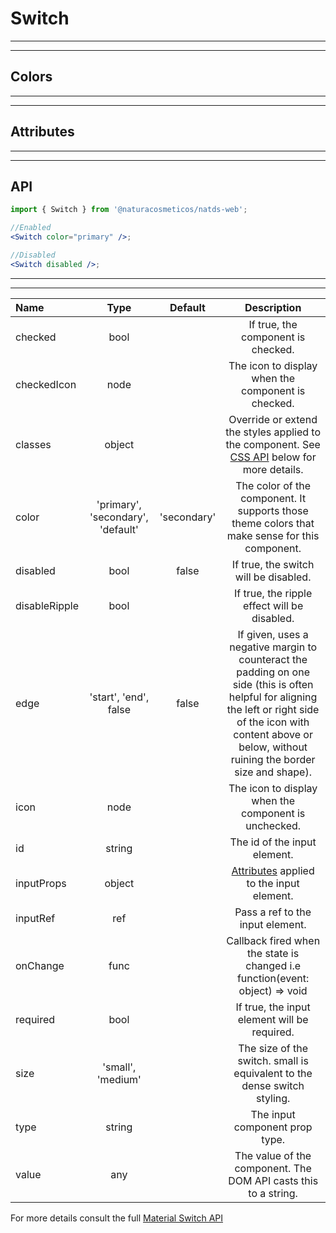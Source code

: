 
# Switch

---

---

## Colors

<Provider theme={themes.natura.light}>
  <ComponentWithLabel componentList={colors} />
</Provider>

---

---

## Attributes

<Provider theme={themes.natura.light}>
  <ComponentWithLabel componentList={attributes} />
</Provider>

---

---

## API

```jsx highlight-line="2"
import { Switch } from '@naturacosmeticos/natds-web';

//Enabled
<Switch color="primary" />;

//Disabled
<Switch disabled />;
```

---

---

| Name          |               Type                |   Default   |                                                                                                      Description                                                                                                       |
| :------------ | :-------------------------------: | :---------: | :--------------------------------------------------------------------------------------------------------------------------------------------------------------------------------------------------------------------: |
| checked       |               bool                |             |                                                                                           If true, the component is checked.                                                                                           |
| checkedIcon   |               node                |             |                                                                                   The icon to display when the component is checked.                                                                                   |
| classes       |              object               |             |                                       Override or extend the styles applied to the component. See [CSS API](https://material-ui.com/pt/api/switch/#css) below for more details.                                        |
| color         | 'primary', 'secondary', 'default' | 'secondary' |                                                             The color of the component. It supports those theme colors that make sense for this component.                                                             |
| disabled      |               bool                |    false    |                                                                                         If true, the switch will be disabled.                                                                                          |
| disableRipple |               bool                |             |                                                                                      If true, the ripple effect will be disabled.                                                                                      |
| edge          |       'start', 'end', false       |    false    | If given, uses a negative margin to counteract the padding on one side (this is often helpful for aligning the left or right side of the icon with content above or below, without ruining the border size and shape). |
| icon          |               node                |             |                                                                                  The icon to display when the component is unchecked.                                                                                  |
| id            |              string               |             |                                                                                              The id of the input element.                                                                                              |
| inputProps    |              object               |             |                                                 [Attributes](https://developer.mozilla.org/en-US/docs/Web/HTML/Element/input#Attributes) applied to the input element.                                                 |
| inputRef      |                ref                |             |                                                                                            Pass a ref to the input element.                                                                                            |
| onChange      |               func                |             |                                                                      Callback fired when the state is changed i.e function(event: object) => void                                                                      |
| required      |               bool                |             |                                                                                      If true, the input element will be required.                                                                                      |
| size          |         'small', 'medium'         |             |                                                                        The size of the switch. small is equivalent to the dense switch styling.                                                                        |
| type          |              string               |             |                                                                                             The input component prop type.                                                                                             |
| value         |                any                |             |                                                                            The value of the component. The DOM API casts this to a string.                                                                             |

For more details consult the full [Material Switch API](https://material-ui.com/api/switch/)
